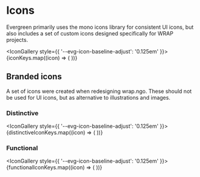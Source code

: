 
<Meta title="Foundations/Icons" />

# Icons

Evergreen primarily uses the mono icons library for consistent UI icons,
but also includes a set of custom icons designed specifically for WRAP projects.

<IconGallery style={{ '--evg-icon-baseline-adjust': '0.125em' }}>
  {iconKeys.map((icon) => (
    <IconItem name={icon} key={icon}>
      <evg-icon icon={icon}></evg-icon>
    </IconItem>
  ))}
</IconGallery>

## Branded icons

A set of icons were created when redesigning wrap.ngo. These should not be used for UI icons, but as alternative to illustrations and images.

### Distinctive

<IconGallery style={{ '--evg-icon-baseline-adjust': '0.125em' }}>
  {distinctiveIconKeys.map((icon) => (
    <IconItem name={icon} key={icon}>
      <evg-icon icon={icon} set="distinctive" class="evg-text-size-body-xl"></evg-icon>
    </IconItem>
  ))}
</IconGallery>

### Functional


<IconGallery style={{ '--evg-icon-baseline-adjust': '0.125em' }}>
  {functionalIconKeys.map((icon) => (
    <IconItem name={icon} key={icon}>
      <evg-icon icon={icon} set="functional" class="evg-text-size-body-xl"></evg-icon>
    </IconItem>
  ))}
</IconGallery>
